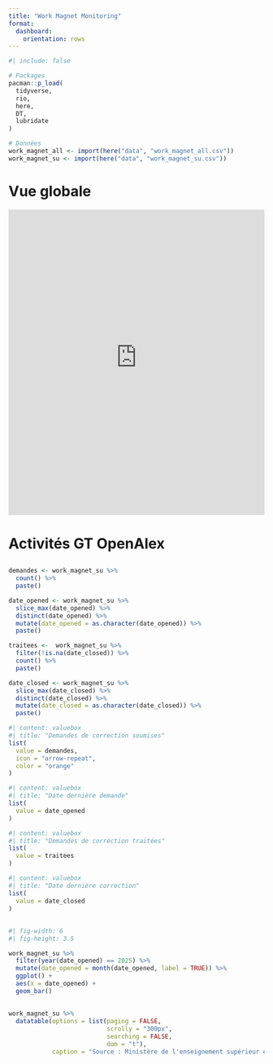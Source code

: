 ```yaml
---
title: "Work Magnet Monitoring"
format: 
  dashboard:
    orientation: rows
---
```


```r
#| include: false

# Packages
pacman::p_load(
  tidyverse, 
  rio, 
  here,
  DT, 
  lubridate
)

# Données
work_magnet_all <- import(here("data", "work_magnet_all.csv"))
work_magnet_su <- import(here("data", "work_magnet_su.csv"))
```

# Vue globale

<iframe src="https://data.enseignementsup-recherche.gouv.fr/explore/embed/dataset/openalex-affiliations-corrections/table/?&static=false&datasetcard=true" width="100%" height="600" frameborder="0"></iframe>

# Activités GT OpenAlex 

## 

```r
demandes <- work_magnet_su %>% 
  count() %>% 
  paste()

date_opened <- work_magnet_su %>% 
  slice_max(date_opened) %>% 
  distinct(date_opened) %>% 
  mutate(date_opened = as.character(date_opened)) %>% 
  paste()

traitees <-  work_magnet_su %>% 
  filter(!is.na(date_closed)) %>% 
  count() %>% 
  paste()

date_closed <- work_magnet_su %>% 
  slice_max(date_closed) %>% 
  distinct(date_closed) %>% 
  mutate(date_closed = as.character(date_closed)) %>%
  paste()
```

```r
#| content: valuebox
#| title: "Demandes de correction soumises"
list(
  value = demandes,
  icon = "arrow-repeat",
  color = "orange"
)
```
```r
#| content: valuebox
#| title: "Date dernière demande"
list(
  value = date_opened
)
```
```r
#| content: valuebox
#| title: "Demandes de correction traitées"
list(
  value = traitees
)
```
```r
#| content: valuebox
#| title: "Date dernière correction"
list(
  value = date_closed
)
```

##

```r
#| fig-width: 6
#| fig-height: 3.5

work_magnet_su %>% 
  filter(year(date_opened) == 2025) %>% 
  mutate(date_opened = month(date_opened, label = TRUE)) %>% 
  ggplot() +
  aes(x = date_opened) + 
  geom_bar() 
```


##

```r
work_magnet_su %>% 
  datatable(options = list(paging = FALSE, 
                           scrolly = "300px", 
                           searching = FALSE, 
                           dom = "t"),
            caption = "Source : Ministère de l'enseignement supérieur et de la recherche, https://data.enseignementsup-recherche.gouv.fr/explore/dataset/openalex-affiliations-corrections/information/")
```


